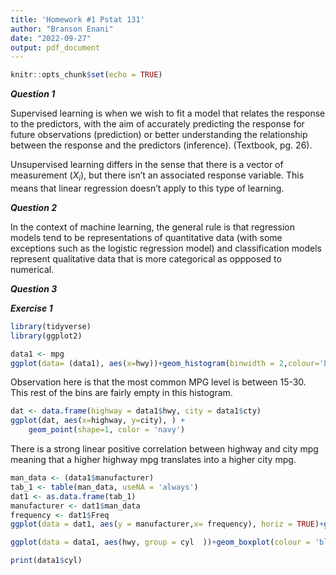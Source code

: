 ```yaml
---
title: 'Homework #1 Pstat 131'
author: "Branson Enani"
date: "2022-09-27"
output: pdf_document
---
```


```r
knitr::opts_chunk$set(echo = TRUE)
```

***Question 1***

Supervised learning is when we wish to fit a model that relates the response to the predictors, with the aim of accurately predicting the response for future observations (prediction) or better understanding the relationship between the response and the predictors (inference). (Textbook, pg. 26).

Unsupervised learning differs in the sense that there is a vector of measurement ($X_i$), but there isn't an associated response variable. This means that linear regression doesn't apply to this type of learning. 


***Question 2***

In the context of machine learning, the general rule is that regression models tend to be representations of quantitative data (with some exceptions such as the logistic regression model) and classification models represent qualitative data that is more categorical as oppposed to numerical. 

***Question 3***



***Exercise 1***

```r
library(tidyverse)
library(ggplot2)
```


```r
data1 <- mpg
ggplot(data= (data1), aes(x=hwy))+geom_histogram(binwidth = 2,colour='black',  fill = 'darkgreen', alpha = 0.5)

```
Observation here is that the most common MPG level is between 15-30. This rest of the bins are fairly empty in this histogram. 


```r
dat <- data.frame(highway = data1$hwy, city = data1$cty)
ggplot(dat, aes(x=highway, y=city), ) +
    geom_point(shape=1, color = 'navy') 
```


There is a strong linear positive correlation between highway and city mpg meaning that a higher highway mpg translates into a higher city mpg. 


```r

man_data <- (data1$manufacturer)
tab_1 <- table(man_data, useNA = 'always')
dat1 <- as.data.frame(tab_1)
manufacturer <- dat1$man_data
frequency <- dat1$Freq
ggplot(data = dat1, aes(y = manufacturer,x= frequency), horiz = TRUE)+geom_bar(stat = 'identity', colour = 'maroon', fill = 'darkorange')
```

```r
ggplot(data = data1, aes(hwy, group = cyl  ))+geom_boxplot(colour = 'blue', fill = 'purple')
```


```r
print(data1$cyl)
```